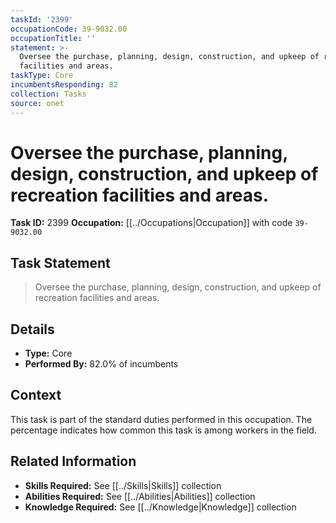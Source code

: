 ```yaml
---
taskId: '2399'
occupationCode: 39-9032.00
occupationTitle: ''
statement: >-
  Oversee the purchase, planning, design, construction, and upkeep of recreation
  facilities and areas.
taskType: Core
incumbentsResponding: 82
collection: Tasks
source: onet
---
```

# Oversee the purchase, planning, design, construction, and upkeep of recreation facilities and areas.

**Task ID:** 2399
**Occupation:** [[../Occupations|Occupation]] with code `39-9032.00`

## Task Statement

> Oversee the purchase, planning, design, construction, and upkeep of recreation facilities and areas.

## Details

- **Type:** Core
- **Performed By:** 82.0% of incumbents

## Context

This task is part of the standard duties performed in this occupation. The percentage indicates how common this task is among workers in the field.

## Related Information

- **Skills Required:** See [[../Skills|Skills]] collection
- **Abilities Required:** See [[../Abilities|Abilities]] collection
- **Knowledge Required:** See [[../Knowledge|Knowledge]] collection
